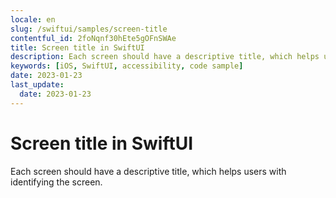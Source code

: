 ```yaml
---
locale: en
slug: /swiftui/samples/screen-title
contentful_id: 2foNqnf30hEte5gOFnSWAe
title: Screen title in SwiftUI
description: Each screen should have a descriptive title, which helps users with identifying the screen.
keywords: [iOS, SwiftUI, accessibility, code sample]
date: 2023-01-23
last_update:
  date: 2023-01-23
---
```


# Screen title in SwiftUI

Each screen should have a descriptive title, which helps users with identifying the screen.

<CodeSample id="screen-title" platform="swiftui" locale="en"/>

